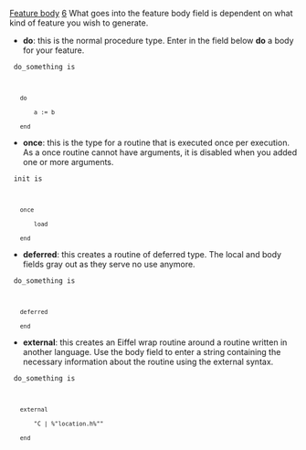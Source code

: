 [[Property:title|Feature body]]
[[Property:weight|6]]
What goes into the feature body field is dependent on what kind of feature you wish to generate.
*  '''do''': this is the normal procedure type. Enter in the field below '''do''' a body for your feature. 
<code>
do_something is
	do
		a := b
	end</code>

*  '''once''': this is the type for a routine that is executed once per execution. As a once routine cannot have arguments, it is disabled when you added one or more arguments. 
<code>
init is
	once
		load
	end</code>

*  '''deferred''': this creates a routine of deferred type. The local and body fields gray out as they serve no use anymore. 
<code>
do_something is
	deferred
	end</code>

*  '''external''': this creates an Eiffel wrap routine around a routine written in another language. Use the body field to enter a string containing the necessary information about the routine using the external syntax. 
<code>
do_something is
	external
		"C | %"location.h%""
	end</code>





